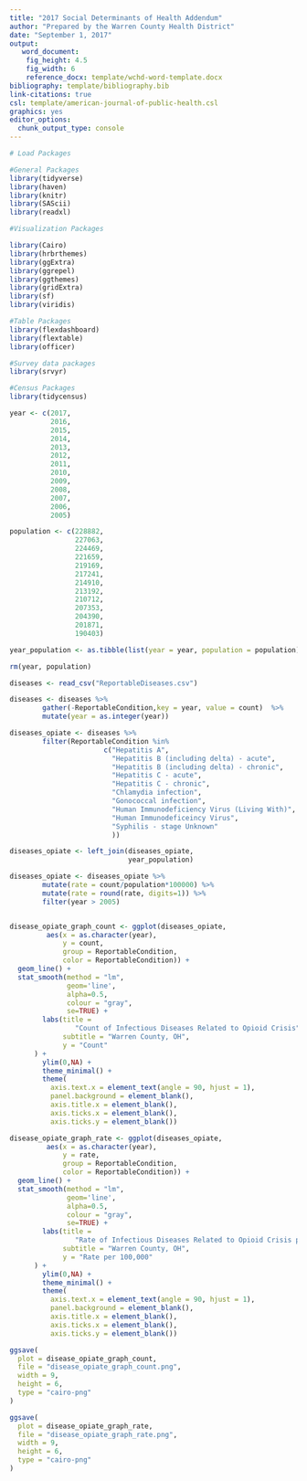 ```yaml
---
title: "2017 Social Determinants of Health Addendum"
author: "Prepared by the Warren County Health District"
date: "September 1, 2017"
output:
   word_document:
    fig_height: 4.5
    fig_width: 6
    reference_docx: template/wchd-word-template.docx
bibliography: template/bibliography.bib
link-citations: true
csl: template/american-journal-of-public-health.csl
graphics: yes
editor_options:
  chunk_output_type: console
---
```


```r

# Load Packages

#General Packages
library(tidyverse)
library(haven)
library(knitr)
library(SAScii)
library(readxl)

#Visualization Packages

library(Cairo)
library(hrbrthemes)
library(ggExtra)
library(ggrepel)
library(ggthemes)
library(gridExtra)
library(sf)
library(viridis)

#Table Packages
library(flexdashboard)
library(flextable)
library(officer)

#Survey data packages
library(srvyr)

#Census Packages
library(tidycensus)

```

```r
year <- c(2017,
          2016,
          2015,
          2014,
          2013,
          2012,
          2011,
          2010,
          2009,
          2008,
          2007,
          2006,
          2005)

population <- c(228882,
                227063,
                224469,
                221659,
                219169,
                217241,
                214910,
                213192,
                210712,
                207353,
                204390,
                201871,
                190403)

year_population <- as.tibble(list(year = year, population = population))

rm(year, population)

diseases <- read_csv("ReportableDiseases.csv")

diseases <- diseases %>%
        gather(-ReportableCondition,key = year, value = count)  %>%
        mutate(year = as.integer(year))

diseases_opiate <- diseases %>%
        filter(ReportableCondition %in%
                       c("Hepatitis A",
                         "Hepatitis B (including delta) - acute",
                         "Hepatitis B (including delta) - chronic",
                         "Hepatitis C - acute",
                         "Hepatitis C - chronic",
                         "Chlamydia infection",
                         "Gonococcal infection",
                         "Human Immunodeficiency Virus (Living With)",
                         "Human Immunodeficeincy Virus",
                         "Syphilis - stage Unknown"
                         ))

diseases_opiate <- left_join(diseases_opiate, 
                             year_population)

diseases_opiate <- diseases_opiate %>%
        mutate(rate = count/population*100000) %>%
        mutate(rate = round(rate, digits=1)) %>%
        filter(year > 2005)


disease_opiate_graph_count <- ggplot(diseases_opiate,
         aes(x = as.character(year),
             y = count,
             group = ReportableCondition,
             color = ReportableCondition)) +
  geom_line() +
  stat_smooth(method = "lm", 
              geom='line', 
              alpha=0.5, 
              colour = "gray", 
              se=TRUE) +
        labs(title = 
                "Count of Infectious Diseases Related to Opioid Crisis",
             subtitle = "Warren County, OH", 
             y = "Count"
      ) +
        ylim(0,NA) +
        theme_minimal() +
        theme(
          axis.text.x = element_text(angle = 90, hjust = 1),
          panel.background = element_blank(),
          axis.title.x = element_blank(),
          axis.ticks.x = element_blank(),
          axis.ticks.y = element_blank())

disease_opiate_graph_rate <- ggplot(diseases_opiate,
         aes(x = as.character(year),
             y = rate,
             group = ReportableCondition,
             color = ReportableCondition)) +
  geom_line() +
  stat_smooth(method = "lm", 
              geom='line', 
              alpha=0.5, 
              colour = "gray", 
              se=TRUE) +
        labs(title = 
                "Rate of Infectious Diseases Related to Opioid Crisis per 100,000 Population",
             subtitle = "Warren County, OH", 
             y = "Rate per 100,000"
      ) +
        ylim(0,NA) +
        theme_minimal() +
        theme(
          axis.text.x = element_text(angle = 90, hjust = 1),
          panel.background = element_blank(),
          axis.title.x = element_blank(),
          axis.ticks.x = element_blank(),
          axis.ticks.y = element_blank())

ggsave(
  plot = disease_opiate_graph_count,
  file = "disease_opiate_graph_count.png",
  width = 9,
  height = 6,
  type = "cairo-png"
)

ggsave(
  plot = disease_opiate_graph_rate,
  file = "disease_opiate_graph_rate.png",
  width = 9,
  height = 6,
  type = "cairo-png"
)


```